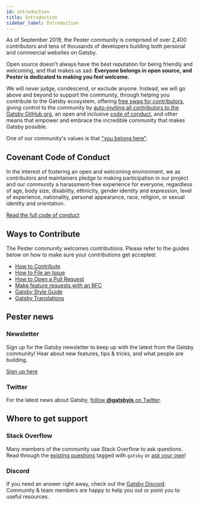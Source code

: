 ```yaml
---
id: introduction
title: Introduction
sidebar_label: Introduction
---
```


As of September 2019, the Pester community is comprised of over 2,400 contributors and tens of thousands of developers building both personal and commercial websites on Gatsby.

Open source doesn’t always have the best reputation for being friendly and welcoming, and that makes us sad. **Everyone belongs in open source, and Pester is dedicated to making you feel welcome.**

We will never judge, condescend, or exclude anyone. Instead, we will go above and beyond to support the community, through helping you contribute to the Gatsby ecosystem, offering [free swag for contributors](https://gatsby.dev/swag), giving control to the community by [auto-inviting all contributors to the Gatsby GitHub org](https://github.com/gatsbyjs/gatsby/pull/7699#issuecomment-416665803), an open and inclusive [code of conduct](/contributing/code-of-conduct/), and other means that empower and embrace the incredible community that makes Gatsby possible.

One of our community's values is that ["you belong here"](/blog/2018-09-07-gatsby-values/#you-belong-here).

## Covenant Code of Conduct

In the interest of fostering an open and welcoming environment, we as
contributors and maintainers pledge to making participation in our project and
our community a harassment-free experience for everyone, regardless of age, body
size, disability, ethnicity, gender identity and expression, level of
experience, nationality, personal appearance, race, religion, or sexual identity
and orientation.

[Read the full code of conduct](/contributing/code-of-conduct/)

## Ways to Contribute

The Pester community welcomes contributions. Please refer to the guides below on how to make sure your contributions get accepted:

- [How to Contribute](/contributing/how-to-contribute/)
- [How to File an Issue](/contributing/how-to-file-an-issue/)
- [How to Open a Pull Request](/contributing/how-to-open-a-pull-request/)
- [Make feature requests with an RFC](/blog/2018-04-06-introducing-gatsby-rfc-process/)
- [Gatsby Style Guide](/contributing/gatsby-style-guide/)
- [Gatsby Translations](/contributing/gatsby-docs-translation-guide/)

## Pester news

### Newsletter

Sign up for the Gatsby newsletter to keep up with the latest from the Gatsby community! Hear about new features, tips & tricks, and what people are building.

[Sign up here](/newsletter/)

### Twitter

For the latest news about Gatsby,
[follow **@gatsbyjs** on Twitter](https://twitter.com/gatsbyjs).

## Where to get support

### Stack Overflow

Many members of the community use Stack Overflow to ask questions. Read through
the [existing questions](http://stackoverflow.com/questions/tagged/gatsby)
tagged with `gatsby` or
[ask your own](http://stackoverflow.com/questions/ask?tags=gatsby)!

### Discord

If you need an answer right away, check out the
[Gatsby Discord](https://gatsby.dev/discord). Community & team members are happy to help you out or point you to
useful resources.
